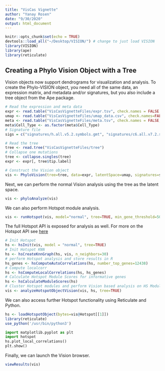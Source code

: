 ```yaml
---
title: "VisCas Vignette"
author: "Yanay Rosen"
date: "9/30/2020"
output: html_document
---
```


```r
knitr::opts_chunk$set(echo = TRUE)
devtools::load_all("~/Desktop/VISION/") # change to just load VISION
library(VISION)
library(ape)
library(reticulate)
```

## Creating a Phylo Vision Object with a Tree

Vision objects now support dendrograms for visualization and analysis. To create the Phylo-VISION object, you need all of the same data, an expression matrix, and metadata and/or signatures, but you also include a tree object from the Ape package.
```r
# Read the expression and meta data
expr <- read.table("VisCasVignetteFiles/expr.tsv", check.names = FALSE, sep = "\t")
umap <- read.table("VisCasVignetteFiles/umap_data.csv", check.names=FALSE, sep=",", row.names = 1, header=TRUE)
meta <- read.table("VisCasVignetteFiles/meta.tsv", check.names = FALSE, sep = "\t", row.names = 1, header=TRUE)
meta$Cell_Type <- as.factor(meta$Cell_Type)
# Signature file
sigs = c("signatures/h.all.v5.2.symbols.gmt", "signatures/c6.all.v7.2.symbols.gmt", "signatures/c8.all.v7.2.symbols.gmt")

# Read the tree
tree <- read.tree("VisCasVignetteFiles/tree")
# Collapse one mutations
tree <- collapse.singles(tree)
expr <- expr[, tree$tip.label]

# Construct the Vision object
vis <- PhyloVision(tree=tree, data=expr, latentSpace=umap, signatures=sigs, meta=meta, num_neighbors=30)
```

Next, we can perform the normal Vision analysis using the tree as the latent space.

``` r
vis <- phyloAnalyze(vis)
```
We can also perform Hotspot module analysis.
```r
vis <- runHotspot(vis, model="normal", tree=TRUE, min_gene_threshold=50, n_neighbors = 30, number_top_genes = 12438)
```

The full Hotspot API is exposed for analysis as well. For more on the Hotspot API see [here](https://yoseflab.github.io/Hotspot/index.html)
```r
# Init Hotspot
hs <- hsInit(vis, model = "normal", tree=TRUE)
# Init Hotspot KNN
hs <- hsCreateKnnGraph(hs, vis, n_neighbors=30)
# perform Hotspot analysis and store results in R
hs_genes <- hsComputeAutoCorrelations(hs, number_top_genes=12438)
# Compute localcorr
hs <- hsComputeLocalCorrelations(hs, hs_genes)
# Calculate Hotspot Module Scores for informative genes
hs <- hsCalculateModuleScores(hs)
# Cluster Hotspot modules and perform Vision based analysis on HS Modules and 
vis <- analyzeHotspotObjectVision(vis, hs, tree=TRUE)
```

We can also access further Hotspot functionality using Reticulate and Python.
```r
hs <- loadHotspotObject(bytes=vis@Hotspot[[1]])
library(reticulate)
use_python('/usr/bin/python3')
```
```python
import matplotlib.pyplot as plt
import hotspot
hs.plot_local_correlations()
plt.show()
```


Finally, we can launch the Vision browser.
```r
viewResults(vis)
```


